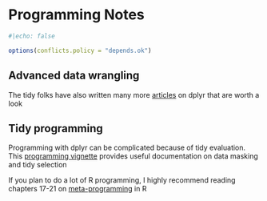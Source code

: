 # Programming Notes 

```r
#|echo: false

options(conflicts.policy = "depends.ok")
```



## Advanced data wrangling

The tidy folks have also written many more [articles](https://dplyr.tidyverse.org/dev/articles/index.html) on dplyr that are worth a look


## Tidy programming

Programming with dplyr can be complicated because of tidy evaluation.   This [programming vignette](https://dplyr.tidyverse.org/articles/programming.html) provides useful documentation on data masking and tidy selection

If you plan to do a lot of R programming, I highly recommend reading chapters 17-21 on [meta-programming](https://adv-r.hadley.nz/metaprogramming.html) in R